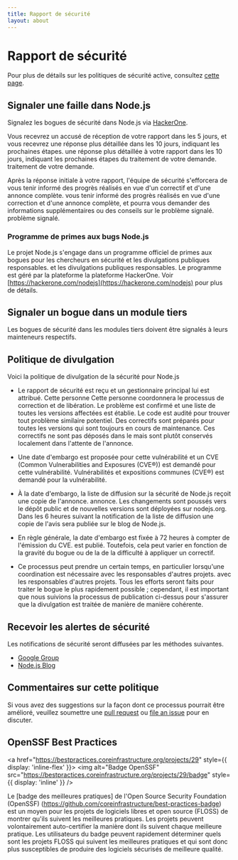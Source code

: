 ```yaml
---
title: Rapport de sécurité
layout: about
---
```


# Rapport de sécurité

Pour plus de détails sur les politiques de sécurité active, consultez [cette page](https://github.com/nodejs/node/security/policy).

## Signaler une faille dans Node.js

Signalez les bogues de sécurité dans Node.js via [HackerOne](https://hackerone.com/nodejs).

Vous recevrez un accusé de réception de votre rapport dans les 5 jours, et vous recevrez une réponse plus détaillée dans les 10 jours, indiquant les prochaines étapes.
une réponse plus détaillée à votre rapport dans les 10 jours, indiquant les prochaines étapes du traitement de votre demande.
traitement de votre demande.

Après la réponse initiale à votre rapport, l'équipe de sécurité s'efforcera de vous tenir informé des progrès réalisés en vue d'un correctif et d'une annonce complète.
vous tenir informé des progrès réalisés en vue d'une correction et d'une annonce complète,
et pourra vous demander des informations supplémentaires ou des conseils sur le problème signalé.
problème signalé.

### Programme de primes aux bugs Node.js

Le projet Node.js s'engage dans un programme officiel de primes aux bogues pour les chercheurs en sécurité et les divulgations publiques responsables.
et les divulgations publiques responsables. Le programme est géré par la plateforme
la plateforme HackerOne. Voir [https://hackerone.com/nodejs](https://hackerone.com/nodejs) pour plus de détails.

## Signaler un bogue dans un module tiers

Les bogues de sécurité dans les modules tiers doivent être signalés à leurs mainteneurs respectifs.

## Politique de divulgation

Voici la politique de divulgation de la sécurité pour Node.js

- Le rapport de sécurité est reçu et un gestionnaire principal lui est attribué. Cette personne
Cette personne coordonnera le processus de correction et de libération. Le problème est confirmé
et une liste de toutes les versions affectées est établie. Le code est audité pour trouver
tout problème similaire potentiel. Des correctifs sont préparés pour toutes les versions qui sont
toujours en cours de maintenance. Ces correctifs ne sont pas déposés dans le
mais sont plutôt conservés localement dans l'attente de l'annonce.

- Une date d'embargo est proposée pour cette vulnérabilité et un CVE (Common Vulnerabilities and Exposures (CVE®)) est demandé pour cette vulnérabilité.
Vulnérabilités et expositions communes (CVE®) est demandé pour la vulnérabilité.

- À la date d'embargo, la liste de diffusion sur la sécurité de Node.js reçoit une copie de l'annonce.
annonce. Les changements sont poussés vers le dépôt public et de nouvelles versions
sont déployées sur nodejs.org. Dans les 6 heures suivant la notification de la liste de diffusion
une copie de l'avis sera publiée sur le blog de Node.js.

- En règle générale, la date d'embargo est fixée à 72 heures à compter de l'émission du CVE.
est publié. Toutefois, cela peut varier en fonction de la gravité du bogue ou de la
de la difficulté à appliquer un correctif.

- Ce processus peut prendre un certain temps, en particulier lorsqu'une coordination est nécessaire avec les responsables d'autres projets.
avec les responsables d'autres projets. Tous les efforts seront faits pour traiter le
bogue le plus rapidement possible ; cependant, il est important que nous suivions la
processus de publication ci-dessus pour s'assurer que la divulgation est traitée de manière
de manière cohérente.

## Recevoir les alertes de sécurité

Les notifications de sécurité seront diffusées par les méthodes suivantes.

- [Google Group](https://groups.google.com/group/nodejs-sec)
- [Node.js Blog](/blog)

## Commentaires sur cette politique

Si vous avez des suggestions sur la façon dont ce processus pourrait être amélioré, veuillez soumettre une
[pull request](https://github.com/nodejs/nodejs.org) ou
[file an issue](https://github.com/nodejs/security-wg/issues/new) pour en discuter.

## OpenSSF Best Practices

<a href="https://bestpractices.coreinfrastructure.org/projects/29" style={{ display: 'inline-flex' }}>
<img alt="Badge OpenSSF" src="https://bestpractices.coreinfrastructure.org/projects/29/badge" style={{ display: 'inline' }} />
</a>

Le [badge des meilleures pratiques] de l'Open Source Security Foundation (OpenSSF) (https://github.com/coreinfrastructure/best-practices-badge) est un moyen pour les projets de logiciels libres et open source (FLOSS) de montrer qu'ils suivent les meilleures pratiques. Les projets peuvent volontairement auto-certifier la manière dont ils suivent chaque meilleure pratique. Les utilisateurs du badge peuvent rapidement déterminer quels sont les projets FLOSS qui suivent les meilleures pratiques et qui sont donc plus susceptibles de produire des logiciels sécurisés de meilleure qualité.
